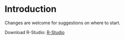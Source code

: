 # Introduction {#intro}

Changes are welcome for suggestions on where to start.

Download R-Studio: [R-Studio](https://www.rstudio.com/products/rstudio/download/)